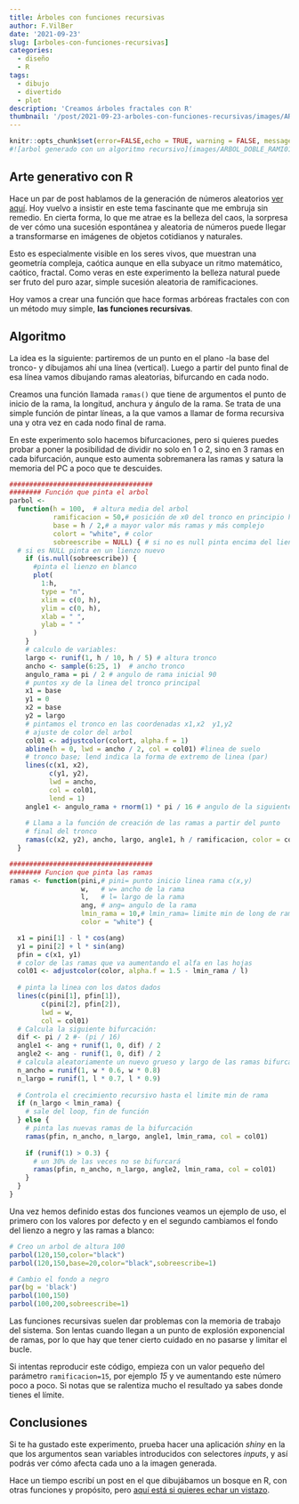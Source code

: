 ```yaml
---
title: Árboles con funciones recursivas
author: F.VilBer
date: '2021-09-23'
slug: [arboles-con-funciones-recursivas]
categories:
  - diseño
  - R
tags:
  - dibujo
  - divertido
  - plot
description: 'Creamos árboles fractales con R'
thumbnail: '/post/2021-09-23-arboles-con-funciones-recursivas/images/ARBOL_DOBLE_RAMI01.png'
---
```


```r
knitr::opts_chunk$set(error=FALSE,echo = TRUE, warning = FALSE, message = FALSE)
#![arbol generado con un algoritmo recursivo](images/ARBOL_DOBLE_RAMI01.png)
``` 

## Arte generativo con R

Hace un par de post hablamos de la generación de números aleatorios [ver aquí](../2021-06-14-generacion-aleatoria). Hoy vuelvo a insistir en este tema fascinante que me embruja sin remedio. En cierta forma, lo que me atrae es la belleza del caos, la sorpresa de ver cómo una sucesión espontánea y aleatoria de números puede llegar a transformarse en imágenes de objetos cotidianos y naturales.

Esto es especialmente visible en los seres vivos, que muestran una geometría compleja, caótica aunque en ella subyace un ritmo matemático, caótico, fractal. Como veras en este experimento la belleza natural puede ser fruto del puro azar, simple sucesión aleatoria de ramificaciones.

Hoy vamos a crear una función que hace formas arbóreas fractales con con un método muy simple, **las funciones recursivas**.

## Algoritmo

La idea es la siguiente: partiremos de un punto en el plano -la base del tronco- y dibujamos ahí una línea (vertical). Luego a partir del punto final de esa línea vamos dibujando ramas aleatorias, bifurcando en cada nodo.

Creamos una función llamada `ramas()` que tiene de argumentos el punto de inicio de la rama, la longitud, anchura y ángulo de la rama. Se trata de una simple función de pintar líneas, a la que vamos a llamar de forma recursiva una y otra vez en cada nodo final de rama. 

En este experimento solo hacemos bifurcaciones, pero si quieres puedes probar a poner la posibilidad de dividir no solo en 1 o 2, sino en 3 ramas en cada bifurcación, aunque esto aumenta sobremanera las ramas y satura la memoria del PC a poco que te descuides.


```r
####################################
######## Función que pinta el arbol    
parbol <-
  function(h = 100,  # altura media del arbol
           ramificacion = 50,# posición de x0 del tronco en principio h/2
           base = h / 2,# a mayor valor más ramas y más complejo
           colort = "white", # color 
           sobreescribe = NULL) { # si no es null pinta encima del lienzo
  # si es NULL pinta en un lienzo nuevo
    if (is.null(sobreescribe)) {
      #pinta el lienzo en blanco
      plot(
        1:h,
        type = "n",
        xlim = c(0, h),
        ylim = c(0, h),
        xlab = " ",
        ylab = " "
      )
    }
    # calculo de variables:
    largo <- runif(1, h / 10, h / 5) # altura tronco
    ancho <- sample(6:25, 1)  # ancho tronco
    angulo_rama = pi / 2 # angulo de rama inicial 90
    # puntos xy de la linea del tronco principal
    x1 = base
    y1 = 0
    x2 = base
    y2 = largo
    # pintamos el tronco en las coordenadas x1,x2  y1,y2
    # ajuste de color del arbol
    col01 <- adjustcolor(colort, alpha.f = 1)
    abline(h = 0, lwd = ancho / 2, col = col01) #linea de suelo
    # tronco base; lend indica la forma de extremo de linea (par)
    lines(c(x1, x2),
          c(y1, y2),
          lwd = ancho,
          col = col01,
          lend = 1)
    angle1 <- angulo_rama + rnorm(1) * pi / 16 # angulo de la siguiente parte del tronco
    
    # Llama a la función de creación de las ramas a partir del punto
    # final del tronco
    ramas(c(x2, y2), ancho, largo, angle1, h / ramificacion, color = colort)
  }

####################################
######## Funcion que pinta las ramas
ramas <- function(pini,# pini= punto inicio linea rama c(x,y)
                  w,   # w= ancho de la rama
                  l,   # l= largo de la rama
                  ang, # ang= angulo de la rama
                  lmin_rama = 10,# lmin_rama= limite min de long de rama recomendado h/50
                  color = "white") {

  x1 = pini[1] - l * cos(ang)
  y1 = pini[2] + l * sin(ang)
  pfin = c(x1, y1)
  # color de las ramas que va aumentando el alfa en las hojas
  col01 <- adjustcolor(color, alpha.f = 1.5 - lmin_rama / l)
  
  # pinta la linea con los datos dados
  lines(c(pini[1], pfin[1]),
        c(pini[2], pfin[2]),
        lwd = w,
        col = col01)
  # Calcula la siguiente bifurcación:
  dif <- pi / 2 #- (pi / 16)
  angle1 <- ang + runif(1, 0, dif) / 2
  angle2 <- ang - runif(1, 0, dif) / 2
  # calcula aleatoriamente un nuevo grueso y largo de las ramas bifurcadas
  n_ancho = runif(1, w * 0.6, w * 0.8)
  n_largo = runif(1, l * 0.7, l * 0.9)
  
  # Controla el crecimiento recursivo hasta el limite min de rama
  if (n_largo < lmin_rama) {
    # sale del loop, fin de función
  } else {
    # pinta las nuevas ramas de la bifurcación
    ramas(pfin, n_ancho, n_largo, angle1, lmin_rama, col = col01)
    
    if (runif(1) > 0.3) {
      # un 30% de las veces no se bifurcará
      ramas(pfin, n_ancho, n_largo, angle2, lmin_rama, col = col01)
    }
  }
}

```
Una vez hemos definido estas dos funciones veamos un ejemplo de uso, el primero con los valores por defecto y en el segundo cambiamos el fondo del lienzo a negro y las ramas a blanco:

```r
# Creo un arbol de altura 100
parbol(120,150,color="black")
parbol(120,150,base=20,color="black",sobreescribe=1)

# Cambio el fondo a negro
par(bg = 'black')
parbol(100,150)
parbol(100,200,sobreescribe=1)
```

Las funciones recursivas suelen dar problemas con la memoria de trabajo del sistema. Son lentas cuando llegan a un punto de explosión exponencial de ramas, por lo que hay que tener cierto cuidado en no pasarse y limitar el bucle.

Si intentas reproducir este código, empieza con un valor pequeño del parámetro `ramificacion=15`, por ejemplo *15* y ve aumentando este número poco a poco. Si notas que se ralentiza mucho el resultado ya sabes donde tienes el límite.

## Conclusiones
  
Si te ha gustado este experimento, prueba hacer una aplicación *shiny* en la que los argumentos sean variables introducidos con selectores *inputs*, y así podrás ver cómo afecta cada uno a la imagen generada.

Hace un tiempo escribí un post en el que dibujábamos un bosque en R, con otras funciones y propósito, pero [aquí está si quieres echar un vistazo](../hacer-un-bosque-con-r).

